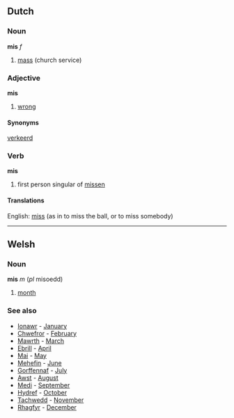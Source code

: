 ==Dutch==
===Noun===
'''mis''' ''f''

# [[mass]] (church service)

===Adjective===
'''mis'''

# [[wrong]]

====Synonyms====
[[verkeerd]]

===Verb===
'''mis'''

# first person singular of [[missen]]

====Translations====
English: [[miss]] (as in to miss the ball, or to miss somebody)

----
==Welsh==
===Noun===
'''mis''' ''m'' (''pl'' misoedd)
# [[month]]
===See also===
* [[Ionawr]] - [[January]]
* [[Chwefror]] - [[February]]
* [[Mawrth]] - [[March]]
* [[Ebrill]] - [[April]]
* [[Mai]] - [[May]]
* [[Mehefin]] - [[June]]
* [[Gorffennaf]] - [[July]]
* [[Awst]] - [[August]]
* [[Medi]] - [[September]]
* [[Hydref]] - [[October]]
* [[Tachwedd]] - [[November]]
* [[Rhagfyr]] - [[December]]